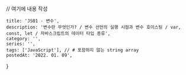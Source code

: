 
// 여기에 내용 작성

    title: 'JS01 - 변수',
    description: '변수란 무엇인가? / 변수 선언의 실행 시점과 변수 호이스팅 / var, const, let / 자바스크립트의 데이터 타입 종류',
    category: '',
    series: '',
    tags: ['JavaScript'], // # 포함하지 않는 string array
    postedAt: '2022. 01. 09',
}